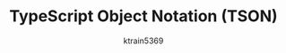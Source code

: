 ---
title: "TypeScript Object Notation (TSON)"
description: "(not endorsed by Microsoft)"
publishDate: "2025-03-28T17:00:00+1000"
author: ktrain5369
draft: true
---